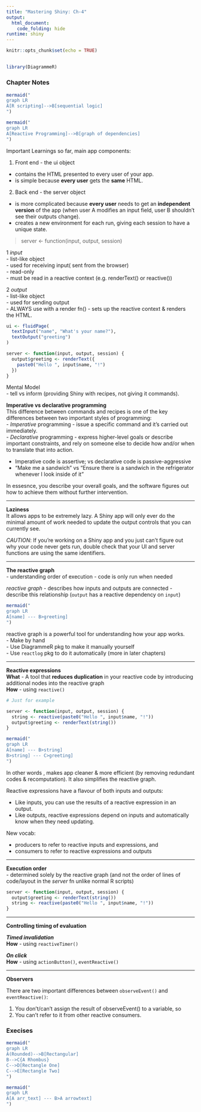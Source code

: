 ```yaml
---
title: "Mastering Shiny: Ch-4"
output: 
  html_document:
    code_folding: hide
runtime: shiny
---
```


```r
knitr::opts_chunk$set(echo = TRUE)
```

##  {.tabset}

```r
library(DiagrammeR)
```

### Chapter Notes


```r

mermaid("
graph LR
A[R scripting]-->B[sequential logic]
")

mermaid("
graph LR
A[Reactive Programming]-->B[graph of dependencies]
")

```

Important Learnings so far, main app components:

1. Front end - the ui object

-   contains the HTML presented to every user of your app.
-   is simple because **every user** gets the **same** HTML.

2.  Back end - the server object

-   is more complicated because **every user** needs to get an **independent version** of the app (when user A modifies an input field, user B shouldn't see their outputs change).
-   creates a new environment for each run, giving each session to have a unique state.      


> server <- function(input, output, session)

1 _input_       
- list-like object       
- used for receiving input( sent from the browser)       
- read-only       
- must be read in a reactive context (e.g. renderText() or reactive())      


2 _output_     
- list-like object      
- used for sending output       
- ALWAYS use with a render fn() - sets up the reactive context & renders the HTML.      


```r
ui <- fluidPage(
  textInput("name", "What's your name?"),
  textOutput("greeting")
)

server <- function(input, output, session) {
  output$greeting <- renderText({
    paste0("Hello ", input$name, "!")
  })
}
```

Mental Model       
- tell vs inform (providing Shiny with recipes, not giving it commands).        


**Imperative vs declarative programming**        
This difference between commands and recipes is one of the key differences between two important styles of programming:         
- _Imperative_ programming - issue a specific command and it’s carried out immediately.       
- _Declarative_ programming - express higher-level goals or describe important constraints, and rely on someone else to decide how and/or when to translate that into action.       

- Imperative code is assertive; vs declarative code is passive-aggressive       
- “Make me a sandwich” vs “Ensure there is a sandwich in the refrigerator whenever I look inside of it”       

In essesnce, you describe your overall goals, and the software figures out how to achieve them without further intervention. 

****
**Laziness**       
It allows apps to be extremely lazy. A Shiny app will only ever do the minimal amount of work needed to update the output controls that you can currently see.

_CAUTION_: If you’re working on a Shiny app and you just can’t figure out why your code never gets run, double check that your UI and server functions are using the same identifiers. 

****
**The reactive graph**      
- understanding order of execution
- code is only run when needed

_reactive graph_ 
- describes how inputs and outputs are connected
- describe this relationship (`output` has a reactive dependency on `input`)


```r
mermaid("
graph LR
A[name] --- B>greeting]
")
```

reactive graph is a powerful tool for understanding how your app works.       
- Make by hand     
- Use DiagrammeR pkg to make it manually yourself     
- Use `reactlog` pkg to do it automatically (more in later chapters)       

****
**Reactive expressions**         
**What** - A tool that **reduces duplication** in your reactive code by introducing additional nodes into the reactive graph       
**How** - using `reactive()`      


```r
# Just for example

server <- function(input, output, session) {
  string <- reactive(paste0("Hello ", input$name, "!"))
  output$greeting <- renderText(string())
}

```

```r

mermaid("
graph LR
A[name] --- B>string]
B>string] --- C>greeting]
")

```

In other words , makes app cleaner & more efficient (by removing redundant codes & recomputation).
It also simplifies the reactive graph.

Reactive expressions have a flavour of both inputs and outputs:

- Like inputs, you can use the results of a reactive expression in an output.
- Like outputs, reactive expressions depend on inputs and automatically know when they need updating.

New vocab:

- producers to refer to reactive inputs and expressions, and 
- consumers to refer to reactive expressions and outputs

****
**Execution order**         
- determined solely by the reactive graph (and not the order of lines of code/layout in the _server_ fn unlike normal R scripts)

```r
server <- function(input, output, session) {
  output$greeting <- renderText(string())
  string <- reactive(paste0("Hello ", input$name, "!"))
}
```

****
**Controlling timing of evaluation**          

**_Timed invalidation_**        
**How** - using `reactiveTimer()`


**_On click_**       
**How** - using `actionButton()`, `eventReactive()`      

****
**Observers**         

There are two important differences between `observeEvent()` and `eventReactive()`:

1.  You don't/can't assign the result of observeEvent() to a variable, so\
2.  You can't refer to it from other reactive consumers.



### Execises

```r
mermaid("
graph LR
A(Rounded)-->B[Rectangular]
B-->C{A Rhombus}
C-->D[Rectangle One]
C-->E[Rectangle Two]
")
```

```r

mermaid("
graph LR
A[A arr_text] --- B>A arrowtext]
")

```
